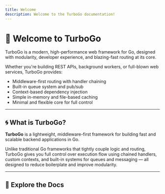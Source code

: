 ```yaml
---
title: Welcome
description: Welcome to the TurboGo documentation!
---
```


# 👋 Welcome to TurboGo

TurboGo is a modern, high-performance web framework for Go, designed with modularity, developer experience, and blazing-fast routing at its core.

Whether you're building REST APIs, background workers, or full-blown web services, TurboGo provides:

- Middleware-first routing with handler chaining
- Built-in queue system and pub/sub
- Context-based dependency injection
- Simple in-memory and file-based caching
- Minimal and flexible core for full control

---

## 🌀 What is TurboGo?

**TurboGo** is a lightweight, middleware-first framework for building fast and scalable backend applications in Go.

Unlike traditional Go frameworks that tightly couple logic and routing, TurboGo gives you full control over execution flow using chained handlers, custom contexts, and built-in systems for queues and messaging — all designed to reduce boilerplate and improve modularity.

---

## 🚀 Explore the Docs

<Cards>
  <Card title="Getting Started" href="/docs/getting-started/install" />
  <Card title="Project Structure" href="/docs/getting-started/structure" />
  <Card title="Routing & Middleware" href="/docs/routing/basic" />
  <Card title="Dependency Injection" href="/docs/context/usage" />
  <Card title="Queue System" href="/docs/features/queue" />
  <Card title="Pub/Sub System" href="/docs/features/pubsub" />
  <Card title="Caching" href="/docs/features/cache" />
  <Card title="Logger" href="/docs/features/logger" />
  <Card title="Deployment Guide" href="/docs/deployment/build" />
  <Card title="CLI Reference" href="/docs/reference/cli" />
</Cards>

